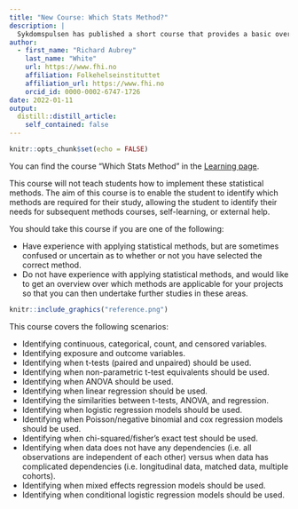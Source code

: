 ```yaml
---
title: "New Course: Which Stats Method?"
description: |
  Sykdomspulsen has published a short course that provides a basic overview of general statistical methodology that can be useful in the areas of infectious diseases, environmental medicine, and labwork. By the end of this course, students will be able to identify appropriate statistical methods for a variety of circumstances.
author:
  - first_name: "Richard Aubrey"
    last_name: "White"
    url: https://www.fhi.no
    affiliation: Folkehelseinstituttet
    affiliation_url: https://www.fhi.no
    orcid_id: 0000-0002-6747-1726
date: 2022-01-11
output:
  distill::distill_article:
    self_contained: false
---
```


```r
knitr::opts_chunk$set(echo = FALSE)
```

You can find the course "Which Stats Method" in the [Learning page](/learning.html).

This course will not teach students how to implement these statistical methods. The aim of this course is to enable the student to identify which methods are required for their study, allowing the student to identify their needs for subsequent methods courses, self-learning, or external help.

You should take this course if you are one of the following:

- Have experience with applying statistical methods, but are sometimes confused or uncertain as to whether or not you have selected the correct method.
- Do not have experience with applying statistical methods, and would like to get an overview over which methods are applicable for your projects so that you can then undertake further studies in these areas.

```r
knitr::include_graphics("reference.png")
```

This course covers the following scenarios:

- Identifying continuous, categorical, count, and censored variables.
- Identifying exposure and outcome variables.
- Identifying when t-tests (paired and unpaired) should be used.
- Identifying when non-parametric t-test equivalents should be used.
- Identifying when ANOVA should be used.
- Identifying when linear regression should be used.
- Identifying the similarities between t-tests, ANOVA, and regression.
- Identifying when logistic regression models should be used.
- Identifying when Poisson/negative binomial and cox regression models should be used.
- Identifying when chi-squared/fisher’s exact test should be used.
- Identifying when data does not have any dependencies (i.e. all observations are independent of each other) versus when data has complicated dependencies (i.e. longitudinal data, matched data, multiple cohorts).
- Identifying when mixed effects regression models should be used.
- Identifying when conditional logistic regression models should be used.
